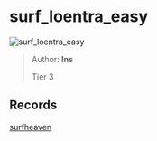 
# surf_loentra_easy

![surf_loentra_easy](https://raw.githubusercontent.com/Sayt123/SurfMapPics/Maps-and-bonuses/csgo/surf_loentra_easy.jpg)

> Author: **Ins**
>
> Tier 3

## Records

[surfheaven](https://surfheaven.eu/map/surf_loentra_easy)
